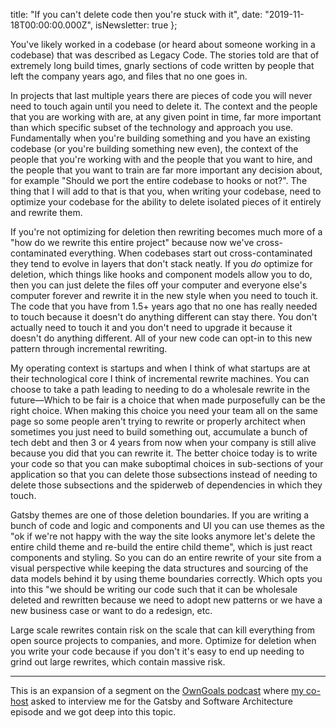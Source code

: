   title:
    "If you can't delete code then you're stuck with it",
  date: "2019-11-18T00:00:00.000Z",
  isNewsletter: true
};

You've likely worked in a codebase (or heard about someone
working in a codebase) that was described as Legacy Code.
The stories told are that of extremely long build times,
gnarly sections of code written by people that left the
company years ago, and files that no one goes in.

In projects that last multiple years there are pieces of
code you will never need to touch again until you need to
delete it. The context and the people that you are working
with are, at any given point in time, far more important
than which specific subset of the technology and approach
you use. Fundamentally when you're building something and
you have an existing codebase (or you're building something
new even), the context of the people that you're working
with and the people that you want to hire, and the people
that you want to train are far more important any decision
about, for example "Should we port the entire codebase to
hooks or not?". The thing that I will add to that is that
you, when writing your codebase, need to optimize your
codebase for the ability to delete isolated pieces of it
entirely and rewrite them.

If you're not optimizing for deletion then rewriting becomes
much more of a "how do we rewrite this entire project"
because now we've cross-contaminated everything. When
codebases start out cross-contaminated they tend to evolve
in layers that don't stack neatly. If you _do_ optimize for
deletion, which things like hooks and component models allow
you to do, then you can just delete the files off your
computer and everyone else's computer forever and rewrite it
in the new style when you need to touch it. The code that
you have from 1.5+ years ago that no one has really needed
to touch because it doesn't do anything different can stay
there. You don't actually need to touch it and you don't
need to upgrade it because it doesn't do anything different.
All of your new code can opt-in to this new pattern through
incremental rewriting.

My operating context is startups and when I think of what
startups are at their technological core I think of
incremental rewrite machines. You can choose to take a path
leading to needing to do a wholesale rewrite in the
future—Which to be fair is a choice that when made
purposefully can be the right choice. When making this
choice you need your team all on the same page so some
people aren't trying to rewrite or properly architect when
sometimes you just need to build something out, accumulate a
bunch of tech debt and then 3 or 4 years from now when your
company is still alive because you did that you can rewrite
it. The better choice today is to write your code so that
you can make suboptimal choices in sub-sections of your
application so that you can delete those subsections instead
of needing to delete those subsections and the spiderweb of
dependencies in which they touch.

Gatsby themes are one of those deletion boundaries. If you
are writing a bunch of code and logic and components and UI
you can use themes as the "ok if we're not happy with the
way the site looks anymore let's delete the entire child
theme and re-build the entire child theme", which is just
react components and styling. So you can do an entire
rewrite of your site from a visual perspective while keeping
the data structures and sourcing of the data models behind
it by using theme boundaries correctly. Which opts you into
this "we should be writing our code such that it can be
wholesale deleted and rewritten because we need to adopt new
patterns or we have a new business case or want to do a
redesign, etc.

Large scale rewrites contain risk on the scale that can kill
everything from open source projects to companies, and more.
Optimize for deletion when you write your code because if
you don't it's easy to end up needing to grind out large
rewrites, which contain massive risk.

---

This is an expansion of a segment on the
[OwnGoals podcast](https://owngoals.stream/episodes/gatsby-software-architecture)
where [my co-host](https://twitter.com/mark_philpot) asked
to interview me for the Gatsby and Software Architecture
episode and we got deep into this topic.
